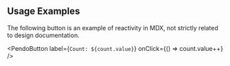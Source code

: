 

## Usage Examples

The following button is an example of reactivity in MDX, not strictly related to design documentation.


<PendoButton label={`Count: ${count.value}`} onClick={() => count.value++} />
